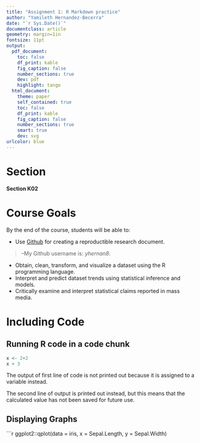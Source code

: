 ```yaml
---
title: "Assignment 1: R Markdown practice"
author: "Yamileth Hernandez-Becerra"
date: "`r Sys.Date()`"
documentclass: article
geometry: margin=1in
fontsize: 11pt
output:
  pdf_document:
    toc: false
    df_print: kable
    fig_caption: false
    number_sections: true
    dev: pdf
    highlight: tango
  html_document:
    theme: paper
    self_contained: true
    toc: false
    df_print: kable
    fig_caption: false
    number_sections: true
    smart: true
    dev: svg
urlcolor: blue
---
```


<!-- Write your Markdown below this line -->

# Section
**Section K02**


# Course Goals
By the end of the course, students will be able to:


* Use [Github](https://github.com/) for creating a reproductible research document.


> --My Github username is: *yhernan8*.

* Obtain, clean, transform, and visualize a dataset using the R programming language.
* Interpret and predict dataset trends using statistical inference and models.
* Critically examine and interpret statistical claims reported in mass media.


# Including Code
## Running R code in a code chunk



```r
x <- 2+2
x + 3
```


The output of first line of code is not printed out because it is assigned to a variable instead.


The second line of output is printed out instead, but this means that the calculated value has not been saved for future use.


## **Displaying Graphs**


```r
ggplot2::qplot(data = iris, x = Sepal.Length, y = Sepal.Width)